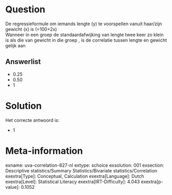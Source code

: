 Question
========

De regressieformule om iemands lengte (y) te voorspellen vanuit
haar/zijn gewicht (x) is \(\hat{y}=100+2x\)\
Wanneer in een groep de standaardafwijking van lengte twee keer zo klein
is als die van gewicht in die groep , is de correlatie tussen lengte en
gewicht gelijk aan

Answerlist
----------

* 0.25
* 0.50
* 1

Solution
========

Het correcte antwoord is: 

* 1

Meta-information
================
exname: uva-correlation-827-nl
extype: schoice
exsolution: 001
exsection: Descriptive statistics/Summary Statistics/Bivariate statistics/Correlation
exextra[Type]: Conceptual, Calculation
exextra[Language]: Dutch
exextra[Level]: Statistical Literacy
exextra[IRT-Difficulty]: 4.043
exextra[p-value]: 0.1052
